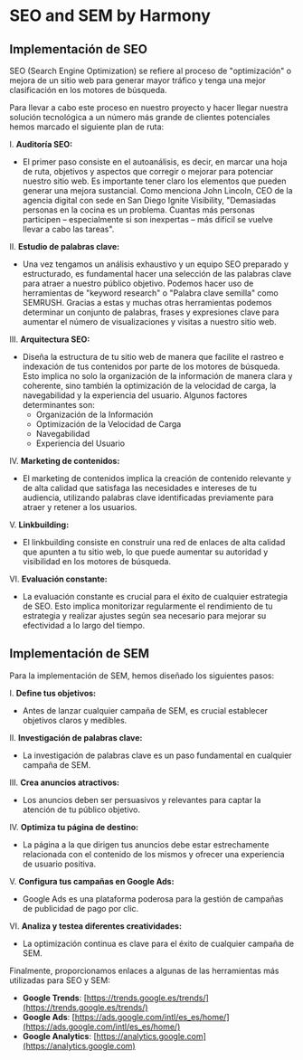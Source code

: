 
# SEO and SEM by Harmony

## Implementación de SEO

SEO (Search Engine Optimization) se refiere al proceso de "optimización" o mejora de un sitio web para generar mayor tráfico y tenga una mejor clasificación en los motores de búsqueda.

Para llevar a cabo este proceso en nuestro proyecto y hacer llegar nuestra solución tecnológica a un número más grande de clientes potenciales hemos marcado el siguiente plan de ruta:

I. **Auditoría SEO:**
   - El primer paso consiste en el autoanálisis, es decir, en marcar una hoja de ruta, objetivos y aspectos que corregir o mejorar para potenciar nuestro sitio web. Es importante tener claro los elementos que pueden generar una mejora sustancial. Como menciona John Lincoln, CEO de la agencia digital con sede en San Diego Ignite Visibility, "Demasiadas personas en la cocina es un problema. Cuantas más personas participen – especialmente si son inexpertas – más difícil se vuelve llevar a cabo las tareas".

II. **Estudio de palabras clave:**
   - Una vez tengamos un análisis exhaustivo y un equipo SEO preparado y estructurado, es fundamental hacer una selección de las palabras clave para atraer a nuestro público objetivo. Podemos hacer uso de herramientas de "keyword research" o "Palabra clave semilla" como SEMRUSH. Gracias a estas y muchas otras herramientas podemos determinar un conjunto de palabras, frases y expresiones clave para aumentar el número de visualizaciones y visitas a nuestro sitio web.

III. **Arquitectura SEO:**
   - Diseña la estructura de tu sitio web de manera que facilite el rastreo e indexación de tus contenidos por parte de los motores de búsqueda. Esto implica no solo la organización de la información de manera clara y coherente, sino también la optimización de la velocidad de carga, la navegabilidad y la experiencia del usuario. Algunos factores determinantes son:
      - Organización de la Información
      - Optimización de la Velocidad de Carga
      - Navegabilidad
      - Experiencia del Usuario

IV. **Marketing de contenidos:**
   - El marketing de contenidos implica la creación de contenido relevante y de alta calidad que satisfaga las necesidades e intereses de tu audiencia, utilizando palabras clave identificadas previamente para atraer y retener a los usuarios.

V. **Linkbuilding:**
   - El linkbuilding consiste en construir una red de enlaces de alta calidad que apunten a tu sitio web, lo que puede aumentar su autoridad y visibilidad en los motores de búsqueda.

VI. **Evaluación constante:**
   - La evaluación constante es crucial para el éxito de cualquier estrategia de SEO. Esto implica monitorizar regularmente el rendimiento de tu estrategia y realizar ajustes según sea necesario para mejorar su efectividad a lo largo del tiempo.

## Implementación de SEM

Para la implementación de SEM, hemos diseñado los siguientes pasos:

I. **Define tus objetivos:**
   - Antes de lanzar cualquier campaña de SEM, es crucial establecer objetivos claros y medibles.

II. **Investigación de palabras clave:**
   - La investigación de palabras clave es un paso fundamental en cualquier campaña de SEM.

III. **Crea anuncios atractivos:**
   - Los anuncios deben ser persuasivos y relevantes para captar la atención de tu público objetivo.

IV. **Optimiza tu página de destino:**
   - La página a la que dirigen tus anuncios debe estar estrechamente relacionada con el contenido de los mismos y ofrecer una experiencia de usuario positiva.

V. **Configura tus campañas en Google Ads:**
   - Google Ads es una plataforma poderosa para la gestión de campañas de publicidad de pago por clic.

VI. **Analiza y testea diferentes creatividades:**
   - La optimización continua es clave para el éxito de cualquier campaña de SEM.

Finalmente, proporcionamos enlaces a algunas de las herramientas más utilizadas para SEO y SEM:
- **Google Trends**: [https://trends.google.es/trends/](https://trends.google.es/trends/)
- **Google Ads**: [https://ads.google.com/intl/es_es/home/](https://ads.google.com/intl/es_es/home/)
- **Google Analytics**: [https://analytics.google.com](https://analytics.google.com)

